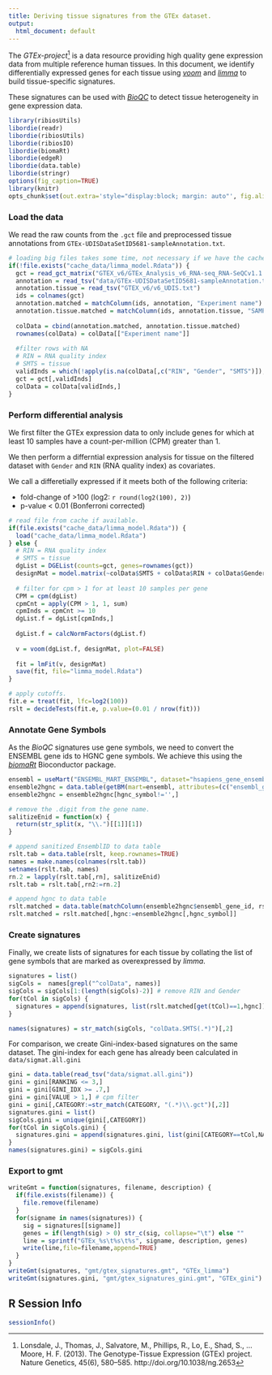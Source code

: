 ```yaml
---
title: Deriving tissue signatures from the GTEx dataset. 
output:
  html_document: default 
---
```


The *GTEx-project*[^1] is a data resource providing high quality gene expression data from multiple reference human tissues. In this document, we identify differentially expressed genes for each tissue using [*voom*](http://bioconductor.org/packages/release/bioc/html/limma.html) and 
[*limma*](http://bioconductor.org/packages/release/bioc/html/limma.html) to build tissue-specific signatures. 

These signatures can be used with [*BioQC*](https://accio.github.io/BioQC/) to detect tissue heterogeneity in gene expression data. 

[^1]: Lonsdale, J., Thomas, J., Salvatore, M., Phillips, R., Lo, E., Shad, S., … Moore, H. F. (2013). The Genotype-Tissue Expression (GTEx) project. Nature Genetics, 45(6), 580–585. http://doi.org/10.1038/ng.2653

```r
library(ribiosUtils)
libordie(readr)
libordie(ribiosUtils)
libordie(ribiosIO)
libordie(biomaRt)
libordie(edgeR)
libordie(data.table)
libordie(stringr)
options(fig_caption=TRUE)
library(knitr)
opts_chunk$set(out.extra='style="display:block; margin: auto"', fig.align="center") 
```

### Load the data
We read the raw counts from the `.gct` file and preprocessed tissue annotations from `GTEx-UDISDataSetID5681-sampleAnnotation.txt`. 
```r
# loading big files takes some time, not necessary if we have the cache
if(!file.exists("cache_data/limma_model.Rdata")) {
  gct = read_gct_matrix("GTEX_v6/GTEx_Analysis_v6_RNA-seq_RNA-SeQCv1.1.8_gene_reads.gct")
  annotation = read_tsv("data/GTEx-UDISDataSetID5681-sampleAnnotation.txt")
  annotation.tissue = read_tsv("GTEX_v6/v6_UDIS.txt")
  ids = colnames(gct)
  annotation.matched = matchColumn(ids, annotation, "Experiment name")
  annotation.tissue.matched = matchColumn(ids, annotation.tissue, "SAMPID")
  
  colData = cbind(annotation.matched, annotation.tissue.matched)
  rownames(colData) = colData[["Experiment name"]]
  
  #filter rows with NA
  # RIN = RNA quality index
  # SMTS = tissue
  validInds = which(!apply(is.na(colData[,c("RIN", "Gender", "SMTS")]), 1, sum) >= 1)
  gct = gct[,validInds]
  colData = colData[validInds,]
}
```

### Perform differential analysis
We first filter the GTEx expression data to only include genes for which at least 10 samples have a count-per-million (CPM) greater than 1. 

We then perform a differntial expression analysis for tissue on the filtered dataset with `Gender` and `RIN` (RNA quality index) as covariates. 

We call a differetially expressed if it meets both of the following criteria: 

* fold-change of >100 (log2: `r round(log2(100), 2)`)
* p-value < 0.01 (Bonferroni corrected)

```r
# read file from cache if available. 
if(file.exists("cache_data/limma_model.Rdata")) {
  load("cache_data/limma_model.Rdata")
} else {
  # RIN = RNA quality index
  # SMTS = tissue
  dgList = DGEList(counts=gct, genes=rownames(gct))
  designMat = model.matrix(~colData$SMTS + colData$RIN + colData$Gender)
  
  # filter for cpm > 1 for at least 10 samples per gene
  CPM = cpm(dgList)
  cpmCnt = apply(CPM > 1, 1, sum)
  cpmInds = cpmCnt >= 10
  dgList.f = dgList[cpmInds,]
  
  dgList.f = calcNormFactors(dgList.f)
  
  v = voom(dgList.f, designMat, plot=FALSE)
  
  fit = lmFit(v, designMat)
  save(fit, file="limma_model.Rdata")
}

# apply cutoffs. 
fit.e = treat(fit, lfc=log2(100))
rslt = decideTests(fit.e, p.value=(0.01 / nrow(fit)))
```


### Annotate Gene Symbols
As the *BioQC* signatures use gene symbols, we need to convert the ENSEMBL gene ids to HGNC gene symbols. 
We achieve this using the [*biomaRt*](https://bioconductor.org/packages/release/bioc/html/biomaRt.html) Bioconductor package. 

```r
ensembl = useMart("ENSEMBL_MART_ENSEMBL", dataset="hsapiens_gene_ensembl", host="www.ensembl.org")  
ensemble2hgnc = data.table(getBM(mart=ensembl, attributes=(c("ensembl_gene_id", "hgnc_symbol"))))
ensemble2hgnc = ensemble2hgnc[hgnc_symbol!='',]

# remove the .digit from the gene name. 
salitizeEnid = function(x) { 
  return(str_split(x, "\\.")[[1]][1])
}

# append sanitized EnsemblID to data table 
rslt.tab = data.table(rslt, keep.rownames=TRUE)
names = make.names(colnames(rslt.tab))
setnames(rslt.tab, names)
rn.2 = lapply(rslt.tab[,rn], salitizeEnid)
rslt.tab = rslt.tab[,rn2:=rn.2]

# append hgnc to data table 
rslt.matched = data.table(matchColumn(ensemble2hgnc$ensembl_gene_id, rslt.tab, 'rn2'))
rslt.matched = rslt.matched[,hgnc:=ensemble2hgnc[,hgnc_symbol]]
```

### Create signatures
Finally, we create lists of signatures for each tissue by collating the list of gene symbols that
are marked as overexpressed by *limma*. 
```r
signatures = list()
sigCols =  names[grepl("^colData", names)]
sigCols = sigCols[1:(length(sigCols)-2)] # remove RIN and Gender
for(tCol in sigCols) {
  signatures = append(signatures, list(rslt.matched[get(tCol)==1,hgnc]))
}

names(signatures) = str_match(sigCols, "colData.SMTS(.*)")[,2]
```

For comparison, we create Gini-index-based signatures on the same dataset. 
The gini-index for each gene has already been calculated in `data/sigmat.all.gini`
```r
gini = data.table(read_tsv("data/sigmat.all.gini"))
gini = gini[RANKING <= 3,]
gini = gini[GINI_IDX >= .7,]
gini = gini[VALUE > 1,] # cpm filter
gini = gini[,CATEGORY:=str_match(CATEGORY, "(.*)\\.gct")[,2]]
signatures.gini = list()
sigCols.gini = unique(gini[,CATEGORY])
for(tCol in sigCols.gini) {
  signatures.gini = append(signatures.gini, list(gini[CATEGORY==tCol,NAME]))
}
names(signatures.gini) = sigCols.gini
```

### Export to gmt
```r
writeGmt = function(signatures, filename, description) { 
  if(file.exists(filename)) {
    file.remove(filename)
  }
  for(signame in names(signatures)) {
    sig = signatures[[signame]]
    genes = if(length(sig) > 0) str_c(sig, collapse="\t") else ""
    line = sprintf("GTEx_%s\t%s\t%s", signame, description, genes)
    write(line,file=filename,append=TRUE)
  }
}
writeGmt(signatures, "gmt/gtex_signatures.gmt", "GTEx_limma")
writeGmt(signatures.gini, "gmt/gtex_signatures_gini.gmt", "GTEx_gini")
```

## R Session Info
```r
sessionInfo()
```

